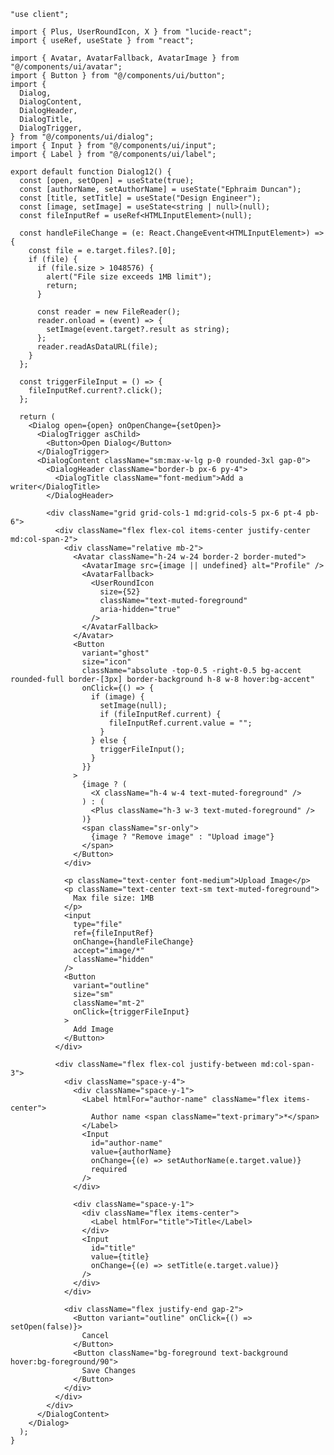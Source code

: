 ````tsx
"use client";

import { Plus, UserRoundIcon, X } from "lucide-react";
import { useRef, useState } from "react";

import { Avatar, AvatarFallback, AvatarImage } from "@/components/ui/avatar";
import { Button } from "@/components/ui/button";
import {
  Dialog,
  DialogContent,
  DialogHeader,
  DialogTitle,
  DialogTrigger,
} from "@/components/ui/dialog";
import { Input } from "@/components/ui/input";
import { Label } from "@/components/ui/label";

export default function Dialog12() {
  const [open, setOpen] = useState(true);
  const [authorName, setAuthorName] = useState("Ephraim Duncan");
  const [title, setTitle] = useState("Design Engineer");
  const [image, setImage] = useState<string | null>(null);
  const fileInputRef = useRef<HTMLInputElement>(null);

  const handleFileChange = (e: React.ChangeEvent<HTMLInputElement>) => {
    const file = e.target.files?.[0];
    if (file) {
      if (file.size > 1048576) {
        alert("File size exceeds 1MB limit");
        return;
      }

      const reader = new FileReader();
      reader.onload = (event) => {
        setImage(event.target?.result as string);
      };
      reader.readAsDataURL(file);
    }
  };

  const triggerFileInput = () => {
    fileInputRef.current?.click();
  };

  return (
    <Dialog open={open} onOpenChange={setOpen}>
      <DialogTrigger asChild>
        <Button>Open Dialog</Button>
      </DialogTrigger>
      <DialogContent className="sm:max-w-lg p-0 rounded-3xl gap-0">
        <DialogHeader className="border-b px-6 py-4">
          <DialogTitle className="font-medium">Add a writer</DialogTitle>
        </DialogHeader>

        <div className="grid grid-cols-1 md:grid-cols-5 px-6 pt-4 pb-6">
          <div className="flex flex-col items-center justify-center  md:col-span-2">
            <div className="relative mb-2">
              <Avatar className="h-24 w-24 border-2 border-muted">
                <AvatarImage src={image || undefined} alt="Profile" />
                <AvatarFallback>
                  <UserRoundIcon
                    size={52}
                    className="text-muted-foreground"
                    aria-hidden="true"
                  />
                </AvatarFallback>
              </Avatar>
              <Button
                variant="ghost"
                size="icon"
                className="absolute -top-0.5 -right-0.5 bg-accent rounded-full border-[3px] border-background h-8 w-8 hover:bg-accent"
                onClick={() => {
                  if (image) {
                    setImage(null);
                    if (fileInputRef.current) {
                      fileInputRef.current.value = "";
                    }
                  } else {
                    triggerFileInput();
                  }
                }}
              >
                {image ? (
                  <X className="h-4 w-4 text-muted-foreground" />
                ) : (
                  <Plus className="h-3 w-3 text-muted-foreground" />
                )}
                <span className="sr-only">
                  {image ? "Remove image" : "Upload image"}
                </span>
              </Button>
            </div>

            <p className="text-center font-medium">Upload Image</p>
            <p className="text-center text-sm text-muted-foreground">
              Max file size: 1MB
            </p>
            <input
              type="file"
              ref={fileInputRef}
              onChange={handleFileChange}
              accept="image/*"
              className="hidden"
            />
            <Button
              variant="outline"
              size="sm"
              className="mt-2"
              onClick={triggerFileInput}
            >
              Add Image
            </Button>
          </div>

          <div className="flex flex-col justify-between md:col-span-3">
            <div className="space-y-4">
              <div className="space-y-1">
                <Label htmlFor="author-name" className="flex items-center">
                  Author name <span className="text-primary">*</span>
                </Label>
                <Input
                  id="author-name"
                  value={authorName}
                  onChange={(e) => setAuthorName(e.target.value)}
                  required
                />
              </div>

              <div className="space-y-1">
                <div className="flex items-center">
                  <Label htmlFor="title">Title</Label>
                </div>
                <Input
                  id="title"
                  value={title}
                  onChange={(e) => setTitle(e.target.value)}
                />
              </div>
            </div>

            <div className="flex justify-end gap-2">
              <Button variant="outline" onClick={() => setOpen(false)}>
                Cancel
              </Button>
              <Button className="bg-foreground text-background hover:bg-foreground/90">
                Save Changes
              </Button>
            </div>
          </div>
        </div>
      </DialogContent>
    </Dialog>
  );
}
````